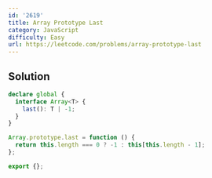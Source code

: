 ```yaml
---
id: '2619'
title: Array Prototype Last
category: JavaScript
difficulty: Easy
url: https://leetcode.com/problems/array-prototype-last
---
```


## Solution

```typescript showLineNumbers
declare global {
  interface Array<T> {
    last(): T | -1;
  }
}

Array.prototype.last = function () {
  return this.length === 0 ? -1 : this[this.length - 1];
};

export {};
```
